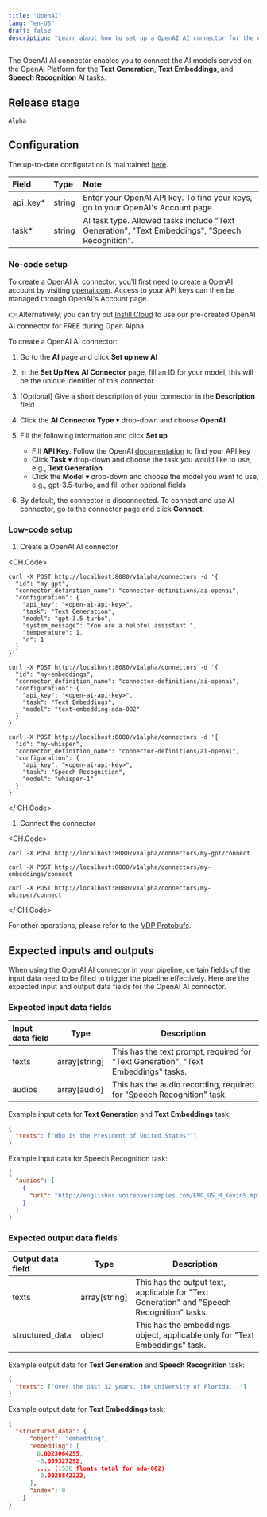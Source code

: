 ```yaml
---
title: "OpenAI"
lang: "en-US"
draft: false
description: "Learn about how to set up a OpenAI AI connector for the unstructured data pipeline tool VDP https://github.com/instill-ai/vdp"
---
```


The OpenAI AI connector enables you to connect the AI models served on the OpenAI Platform for the **Text Generation**, **Text Embeddings**, and **Speech Recognition** AI tasks.

## Release stage

`Alpha`

## Configuration

The up-to-date configuration is maintained [here](https://github.com/instill-ai/connector-ai/blob/main/pkg/openai/config/definitions.json).

| Field     | Type   | Note                                                                                            |
| :-------- | :----- | :---------------------------------------------------------------------------------------------- |
| api_key\* | string | Enter your OpenAI API key. To find your keys, go to your OpenAI's Account page.                 |
| task\*    | string | AI task type. Allowed tasks include "Text Generation", "Text Embeddings", "Speech Recognition". |

### No-code setup

<InfoBlock type="info" title="Prerequisites">

To create a OpenAI AI connector, you'll first need to create a
OpenAI account by visiting [openai.com](https://openai.com).
Access to your API keys can then be managed through OpenAI's Account
page.

👉 Alternatively, you can try out [Instill Cloud](https://console.instill.tech)
to use our pre-created OpenAI AI connector for FREE during Open Alpha.

</InfoBlock>

To create a OpenAI AI connector:

1. Go to the **AI** page and click **Set up new AI**
2. In the **Set Up New AI Connector** page, fill an ID for your model, this will be the unique identifier of this connector
3. [Optional] Give a short description of your connector in the **Description** field
4. Click the **AI Connector Type** ▾ drop-down and choose **OpenAI**
5. Fill the following information and click **Set up**

   - Fill **API Key**. Follow the OpenAI [documentation](https://platform.openai.com/docs/api-reference/authentication) to find your API key
   - Click **Task** ▾ drop-down and choose the task you would like to use, e.g., **Text Generation**
   - Click the **Model** ▾ drop-down and choose the model you want to use, e.g., gpt-3.5-turbo, and fill other optional fields

6. By default, the connector is disconnected. To connect and use AI connector, go to the connector page and click **Connect**.

### Low-code setup

1. Create a OpenAI AI connector

<CH.Code>
```shellscript cURL(text-generation)
curl -X POST http://localhost:8080/v1alpha/connectors -d '{
  "id": "my-gpt",
  "connector_definition_name": "connector-definitions/ai-openai",
  "configuration": {
    "api_key": "<open-ai-api-key>",
    "task": "Text Generation",
    "model": "gpt-3.5-turbo",
    "system_message": "You are a helpful assistant.",
    "temperature": 1,
    "n": 1
  }
}'
```
```shellscript cURL(text-embeddings)
curl -X POST http://localhost:8080/v1alpha/connectors -d '{
  "id": "my-embeddings",
  "connector_definition_name": "connector-definitions/ai-openai",
  "configuration": {
    "api_key": "<open-ai-api-key>",
    "task": "Text Embeddings",
    "model": "text-embedding-ada-002"
  }
}'
```
```shellscript cURL(speech-recognition)
curl -X POST http://localhost:8080/v1alpha/connectors -d '{
  "id": "my-whisper",
  "connector_definition_name": "connector-definitions/ai-openai",
  "configuration": {
    "api_key": "<open-ai-api-key>",
    "task": "Speech Recognition",
    "model": "whisper-1"
  }
}'
```
</ CH.Code>

1. Connect the connector

<CH.Code>

```shellscript cURL(text-generation)
curl -X POST http://localhost:8080/v1alpha/connectors/my-gpt/connect
```

```shellscript cURL(text-embeddings)
curl -X POST http://localhost:8080/v1alpha/connectors/my-embeddings/connect
```

```shellscript cURL(speech-recognition)
curl -X POST http://localhost:8080/v1alpha/connectors/my-whisper/connect
```

</ CH.Code>

For other operations, please refer to the [VDP Protobufs](https://buf.build/instill-ai/protobufs).

## Expected inputs and outputs

When using the OpenAI AI connector in your pipeline, certain fields of the input data need to be filled to trigger the pipeline effectively.
Here are the expected input and output data fields for the OpenAI AI connector.

### Expected input data fields

| Input data field | Type          | Description                                                                        |
| :--------------- | ------------- | ---------------------------------------------------------------------------------- |
| texts            | array[string] | This has the text prompt, required for "Text Generation", "Text Embeddings" tasks. |
| audios           | array[audio]  | This has the audio recording, required for "Speech Recognition" task.              |

Example input data for **Text Generation** and **Text Embeddings** task:

```json
{
  "texts": ["Who is the President of United States?"]
}
```

Example input data for Speech Recognition task:

```json
{
  "audios": [
    {
      "url": "http://englishus.voiceoversamples.com/ENG_US_M_KevinS.mp3"
    }
  ]
}
```

### Expected output data fields

| Output data field | Type          | Description                                                                                |
| :---------------- | ------------- | ------------------------------------------------------------------------------------------ |
| texts             | array[string] | This has the output text, applicable for "Text Generation" and "Speech Recognition" tasks. |
| structured_data   | object        | This has the embeddings object, applicable only for "Text Embeddings" task.                |

Example output data for **Text Generation** and **Speech Recognition** task:

```json
{
  "texts": ["Over the past 32 years, the university of Florida..."]
}
```

Example output data for **Text Embeddings** task:

```json
{
  "structured_data": {
      "object": "embedding",
      "embedding": [
        0.0023064255,
        -0.009327292,
        .... (1536 floats total for ada-002)
        -0.0028842222,
      ],
      "index": 0
    }
}
```
